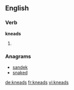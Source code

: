 ==English==

===Verb===
'''kneads'''

# {{third-person singular of|[[knead]]}}

===Anagrams===
* [[sandek#English|sandek]]
* [[snaked#English|snaked]]

[[de:kneads]]
[[fr:kneads]]
[[vi:kneads]]